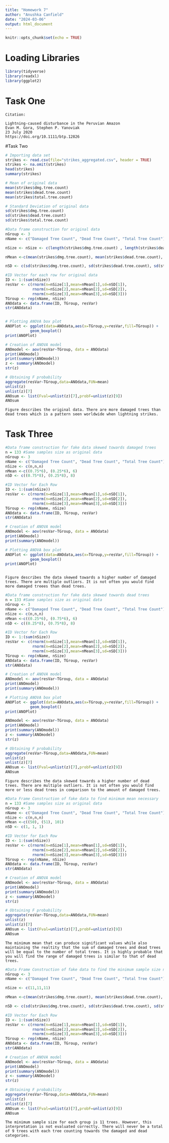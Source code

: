 ```yaml
---
title: "Homework 7"
author: "Anushka Canfield"
date: "2024-03-06"
output: html_document
---
```


```r
knitr::opts_chunk$set(echo = TRUE)
```


# Loading Libraries
```r
library(tidyverse)
library(readxl)
library(ggplot2)

```

# Task One 
```
Citation:

Lightning-caused disturbance in the Peruvian Amazon
Evan M. Gora, Stephen P. Yanoviak
23 July 2020
https://doi.org/10.1111/btp.12826

```

#Task Two
```r
# Importing data set
strikes <- read.csv(file="strikes_aggregated.csv", header = TRUE)
strikes <- na.omit(strikes)
head(strikes)
summary(strikes)

# Mean of original data
mean(strikes$dmg.tree.count)
mean(strikes$dead.tree.count)
mean(strikes$total.tree.count)

# Standard Deviation of original data
sd(strikes$dmg.tree.count)
sd(strikes$dead.tree.count)
sd(strikes$total.tree.count)

```

```r
#Data frame construction for original data
nGroup <- 3
nName <- c("Damaged Tree Count", "Dead Tree Count", "Total Tree Count")

nSize <- nSize <- c(length(strikes$dmg.tree.count) , length(strikes$dead.tree.count), length(strikes$total.tree.count))

nMean <-c(mean(strikes$dmg.tree.count), mean(strikes$dead.tree.count), mean(strikes$total.tree.count))

nSD <- c(sd(strikes$dmg.tree.count), sd(strikes$dead.tree.count), sd(strikes$total.tree.count))

#ID Vector for each row for original data
ID <- 1:(sum(nSize))
resVar <- c(rnorm(n=nSize[1],mean=nMean[1],sd=nSD[1]),
            rnorm(n=nSize[2],mean=nMean[2],sd=nSD[2]),
            rnorm(n=nSize[3],mean=nMean[3],sd=nSD[3]))
TGroup <- rep(nName, nSize)
ANOdata <- data.frame(ID, TGroup, resVar)
str(ANOdata)


# Plotting ANOVA box plot
ANOPlot <- ggplot(data=ANOdata,aes(x=TGroup,y=resVar,fill=TGroup)) +
           geom_boxplot()
print(ANOPlot)

# Creation of ANOVA model 
ANOmodel <- aov(resVar~TGroup, data = ANOdata)
print(ANOmodel)
print(summary(ANOmodel))
z <- summary(ANOmodel)
str(z)

# Obtaining F probability
aggregate(resVar~TGroup,data=ANOdata,FUN=mean)
unlist(z)
unlist(z)[7]
ANOsum <- list(Fval=unlist(z)[7],probF=unlist(z)[9])
ANOsum


```

```
Figure describes the original data. There are more damaged trees than dead trees which is a pattern seen worldwide when lightning strikes.
```

# Task Three
```r
#Data frame construction for fake data skewed towards damaged trees
n = 133 #Same samples size as original data
nGroup <- 3
nName <- c("Damaged Tree Count", "Dead Tree Count", "Total Tree Count")
nSize <- c(n,n,n)
nMean <-c((0.75*6), (0.25*6), 6)
nSD <- c((0.75*8), (0.25*8), 8)

#ID Vector for Each Row
ID <- 1:(sum(nSize))
resVar <- c(rnorm(n=nSize[1],mean=nMean[1],sd=nSD[1]),
            rnorm(n=nSize[2],mean=nMean[2],sd=nSD[2]),
            rnorm(n=nSize[3],mean=nMean[3],sd=nSD[3]))
TGroup <- rep(nName, nSize)
ANOdata <- data.frame(ID, TGroup, resVar)
str(ANOdata)

# Creation of ANOVA model 
ANOmodel <- aov(resVar~TGroup, data = ANOdata)
print(ANOmodel)
print(summary(ANOmodel))

# Plotting ANOVA box plot
ANOPlot <- ggplot(data=ANOdata,aes(x=TGroup,y=resVar,fill=TGroup)) +
           geom_boxplot()
print(ANOPlot)



```


```
Figure describes the data skewed towards a higher number of damaged trees. There are multiple outliers. It is not often you would find more damaged treees than dead trees. 
```

```r
#Data frame construction for fake data skewed towards dead trees
n = 133 #Same samples size as original data
nGroup <- 3
nName <- c("Damaged Tree Count", "Dead Tree Count", "Total Tree Count")
nSize <- c(n,n,n)
nMean <-c((0.25*6), (0.75*6), 6)
nSD <- c((0.25*8), (0.75*8), 8)

#ID Vector for Each Row
ID <- 1:(sum(nSize))
resVar <- c(rnorm(n=nSize[1],mean=nMean[1],sd=nSD[1]),
            rnorm(n=nSize[2],mean=nMean[2],sd=nSD[2]),
            rnorm(n=nSize[3],mean=nMean[3],sd=nSD[3]))
TGroup <- rep(nName, nSize)
ANOdata <- data.frame(ID, TGroup, resVar)
str(ANOdata)

# Creation of ANOVA model 
ANOmodel <- aov(resVar~TGroup, data = ANOdata)
print(ANOmodel)
print(summary(ANOmodel))

# Plotting ANOVA box plot
ANOPlot <- ggplot(data=ANOdata,aes(x=TGroup,y=resVar,fill=TGroup)) +
           geom_boxplot()
print(ANOPlot)

ANOmodel <- aov(resVar~TGroup, data = ANOdata)
print(ANOmodel)
print(summary(ANOmodel))
z <- summary(ANOmodel)
str(z)

# Obtaining F probability
aggregate(resVar~TGroup,data=ANOdata,FUN=mean)
unlist(z)
unlist(z)[7]
ANOsum <- list(Fval=unlist(z)[7],probF=unlist(z)[9])
ANOsum

```
```
Figure describes the data skewed towards a higher number of dead trees. There are multiple outliers. It is not often you would find more or less dead trees in comparison to the amount of damaged trees.  
```

```r

#Data Frame Construction of fake data to find minimum mean necessary 
n = 133 #Same samples size as original data
nGroup <- 3
nName <- c("Damaged Tree Count", "Dead Tree Count", "Total Tree Count")
nSize <- c(n,n,n)
nMean <-c((50), (51), 101)
nSD <- c(1, 1, 1)

#ID Vector for Each Row
ID <- 1:(sum(nSize))
resVar <- c(rnorm(n=nSize[1],mean=nMean[1],sd=nSD[1]),
            rnorm(n=nSize[2],mean=nMean[2],sd=nSD[2]),
            rnorm(n=nSize[3],mean=nMean[3],sd=nSD[3]))
TGroup <- rep(nName, nSize)
ANOdata <- data.frame(ID, TGroup, resVar)
str(ANOdata)

# Creation of ANOVA model 
ANOmodel <- aov(resVar~TGroup, data = ANOdata)
print(ANOmodel)
print(summary(ANOmodel))
z <- summary(ANOmodel)
str(z)

# Obtaining F probability
aggregate(resVar~TGroup,data=ANOdata,FUN=mean)
unlist(z)
unlist(z)[7]
ANOsum <- list(Fval=unlist(z)[7],probF=unlist(z)[9])
ANOsum

```
```
The minimum mean that can produce significant values while also maintaining the realtity that the sum of damaged trees and dead trees will be equal to the number of total trees. It is highly probable that you will find the range of damaged trees is similar to that of dead trees.  
```


```r

#Data Frame Construction of fake data to find the minimum sample size needed
nGroup <- 3
nName <- c("Damaged Tree Count", "Dead Tree Count", "Total Tree Count")

nSize <- c(11,11,11)

nMean <-c(mean(strikes$dmg.tree.count), mean(strikes$dead.tree.count), mean(strikes$total.tree.count))

nSD <- c(sd(strikes$dmg.tree.count), sd(strikes$dead.tree.count), sd(strikes$total.tree.count))

#ID Vector for Each Row
ID <- 1:(sum(nSize))
resVar <- c(rnorm(n=nSize[1],mean=nMean[1],sd=nSD[1]),
            rnorm(n=nSize[2],mean=nMean[2],sd=nSD[2]),
            rnorm(n=nSize[3],mean=nMean[3],sd=nSD[3]))
TGroup <- rep(nName, nSize)
ANOdata <- data.frame(ID, TGroup, resVar)
str(ANOdata)

# Creation of ANOVA model 
ANOmodel <- aov(resVar~TGroup, data = ANOdata)
print(ANOmodel)
print(summary(ANOmodel))
z <- summary(ANOmodel)
str(z)

# Obtaining F probability
aggregate(resVar~TGroup,data=ANOdata,FUN=mean)
unlist(z)
unlist(z)[7]
ANOsum <- list(Fval=unlist(z)[7],probF=unlist(z)[9])
ANOsum

```

```
The minimum sample size for each group is 11 trees. However, this interpretation is not evaluated correctly. There will never be a total of 9 trees with each tree counting towards the damaged and dead categories. 
```



